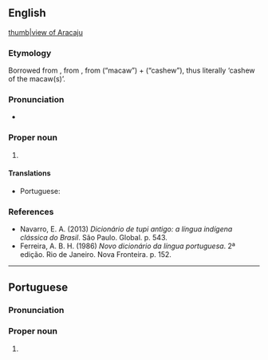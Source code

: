 ==English==
{{wikipedia}}
[[file:Curva da Avenida Beira Mar Aracaju.jpg|thumb|view of Aracaju]]

===Etymology===
Borrowed from {{bor|en|pt|Aracaju}}, from {{der|en|tpw|Arákaîu}}, from {{l|tpw|ará}} (“macaw”) + {{l|tpw|akaîu}} (“cashew”), thus literally ‘cashew of the macaw(s)’.

===Pronunciation===
* {{IPA|en|/ɑɹəkəˈʒuː/}}

===Proper noun===
{{en-proper noun}}

# {{place|en|municipality/state capital|s/Sergipe|c/Brazil}}

====Translations====
{{trans-top|state capital of Sergipe, Brazil}}
* Portuguese: {{t+|pt|Aracaju|f}}
{{trans-mid}}
{{trans-bottom}}

===References===
* Navarro, E. A. (2013) ''Dicionário de tupi antigo: a língua indígena clássica do Brasil''. São Paulo. Global. p. 543.
* Ferreira, A. B. H. (1986) ''Novo dicionário da língua portuguesa''. 2ª edição. Rio de Janeiro. Nova Fronteira. p. 152.

----

==Portuguese==

===Pronunciation===
{{pt-IPA}}

===Proper noun===
{{pt-proper noun|f}}

# {{place|pt|municipality/state capital|s/Sergipe|c/Brazil|t=Aracaju}}